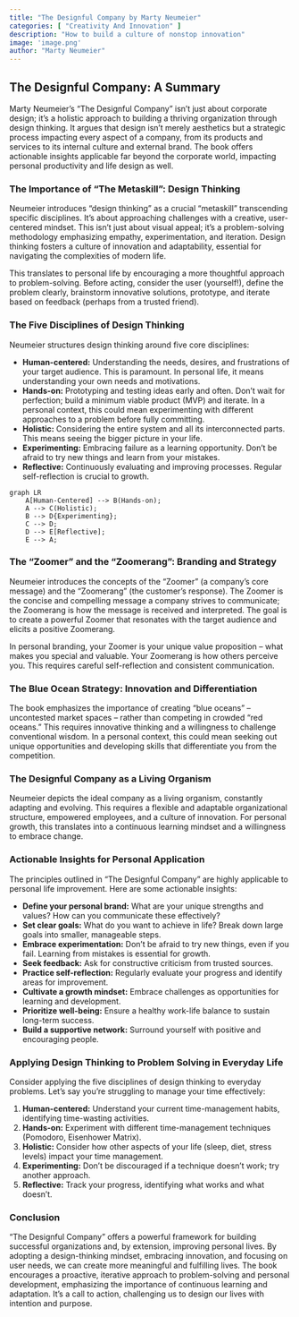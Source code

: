 ```yaml
---
title: "The Designful Company by Marty Neumeier"
categories: [ "Creativity And Innovation" ]
description: "How to build a culture of nonstop innovation"
image: 'image.png'
author: "Marty Neumeier"
---
```

## The Designful Company: A Summary

Marty Neumeier's "The Designful Company" isn't just about corporate design; it's a holistic approach to building a thriving organization through design thinking. It argues that design isn't merely aesthetics but a strategic process impacting every aspect of a company, from its products and services to its internal culture and external brand.  The book offers actionable insights applicable far beyond the corporate world, impacting personal productivity and life design as well.

###  The Importance of "The Metaskill": Design Thinking

Neumeier introduces "design thinking" as a crucial "metaskill" transcending specific disciplines. It's about approaching challenges with a creative, user-centered mindset. This isn't just about visual appeal; it's a problem-solving methodology emphasizing empathy, experimentation, and iteration.  Design thinking fosters a culture of innovation and adaptability, essential for navigating the complexities of modern life.

This translates to personal life by encouraging a more thoughtful approach to problem-solving. Before acting, consider the user (yourself!), define the problem clearly, brainstorm innovative solutions, prototype, and iterate based on feedback (perhaps from a trusted friend).

### The Five Disciplines of Design Thinking

Neumeier structures design thinking around five core disciplines:

* **Human-centered:** Understanding the needs, desires, and frustrations of your target audience. This is paramount.  In personal life, it means understanding your own needs and motivations.
* **Hands-on:** Prototyping and testing ideas early and often.  Don't wait for perfection; build a minimum viable product (MVP) and iterate.  In a personal context, this could mean experimenting with different approaches to a problem before fully committing.
* **Holistic:** Considering the entire system and all its interconnected parts. This means seeing the bigger picture in your life.
* **Experimenting:** Embracing failure as a learning opportunity. Don't be afraid to try new things and learn from your mistakes.
* **Reflective:** Continuously evaluating and improving processes.  Regular self-reflection is crucial to growth.


```mermaid
graph LR
    A[Human-Centered] --> B(Hands-on);
    A --> C(Holistic);
    B --> D{Experimenting};
    C --> D;
    D --> E[Reflective];
    E --> A;
```


###  The "Zoomer" and the "Zoomerang": Branding and Strategy

Neumeier introduces the concepts of the "Zoomer" (a company's core message) and the "Zoomerang" (the customer's response).  The Zoomer is the concise and compelling message a company strives to communicate; the Zoomerang is how the message is received and interpreted.  The goal is to create a powerful Zoomer that resonates with the target audience and elicits a positive Zoomerang.

In personal branding, your Zoomer is your unique value proposition – what makes you special and valuable.  Your Zoomerang is how others perceive you.  This requires careful self-reflection and consistent communication.


###  The Blue Ocean Strategy: Innovation and Differentiation

The book emphasizes the importance of creating "blue oceans" – uncontested market spaces – rather than competing in crowded "red oceans." This requires innovative thinking and a willingness to challenge conventional wisdom.  In a personal context, this could mean seeking out unique opportunities and developing skills that differentiate you from the competition.

###  The Designful Company as a Living Organism

Neumeier depicts the ideal company as a living organism, constantly adapting and evolving.  This requires a flexible and adaptable organizational structure, empowered employees, and a culture of innovation.  For personal growth, this translates into a continuous learning mindset and a willingness to embrace change.

###  Actionable Insights for Personal Application

The principles outlined in "The Designful Company" are highly applicable to personal life improvement.  Here are some actionable insights:

* **Define your personal brand:** What are your unique strengths and values? How can you communicate these effectively?
* **Set clear goals:** What do you want to achieve in life? Break down large goals into smaller, manageable steps.
* **Embrace experimentation:** Don't be afraid to try new things, even if you fail. Learning from mistakes is essential for growth.
* **Seek feedback:** Ask for constructive criticism from trusted sources.
* **Practice self-reflection:** Regularly evaluate your progress and identify areas for improvement.
* **Cultivate a growth mindset:** Embrace challenges as opportunities for learning and development.
* **Prioritize well-being:** Ensure a healthy work-life balance to sustain long-term success.
* **Build a supportive network:** Surround yourself with positive and encouraging people.


###  Applying Design Thinking to Problem Solving in Everyday Life

Consider applying the five disciplines of design thinking to everyday problems. Let's say you're struggling to manage your time effectively:

1. **Human-centered:** Understand your current time-management habits, identifying time-wasting activities.
2. **Hands-on:** Experiment with different time-management techniques (Pomodoro, Eisenhower Matrix).
3. **Holistic:** Consider how other aspects of your life (sleep, diet, stress levels) impact your time management.
4. **Experimenting:** Don't be discouraged if a technique doesn't work; try another approach.
5. **Reflective:** Track your progress, identifying what works and what doesn't.


###  Conclusion

"The Designful Company" offers a powerful framework for building successful organizations and, by extension, improving personal lives.  By adopting a design-thinking mindset, embracing innovation, and focusing on user needs, we can create more meaningful and fulfilling lives. The book encourages a proactive, iterative approach to problem-solving and personal development, emphasizing the importance of continuous learning and adaptation.  It's a call to action, challenging us to design our lives with intention and purpose.


